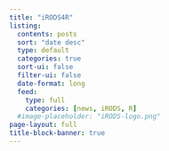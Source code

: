 ```yaml
---
title: "iRODS4R"
listing:
  contents: posts
  sort: "date desc"
  type: default
  categories: true
  sort-ui: false
  filter-ui: false
  date-format: long
  feed:
    type: full
    categories: [news, iRODS, R]
  #image-placeholder: "iRODS-logo.png"
page-layout: full
title-block-banner: true
---
```


